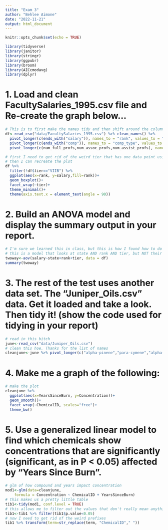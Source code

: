 ```yaml
---
title: "Exam 3"
author: "Behlee Aimone"
date: "2022-11-21"
output: html_document
---
```


```r
knitr::opts_chunk$set(echo = TRUE)
```


```r
library(tidyverse)
library(janitor)
library(stringr)
library(ggpubr)
library(broom)
library(AICcmodavg)
library(dplyr)
```

# 1. Load and clean FacultySalaries_1995.csv file and Re-create the graph below…
```r
# This is to first make the names tidy and then shift around the columns so that I can do stuff 
df<-read_csv("data/FacultySalaries_1995.csv") %>% clean_names() %>% 
  pivot_longer(c(ends_with("salary")), names_to = "rank", values_to = "salary",names_prefix = "avg_") %>% 
  pivot_longer(c(ends_with("comp")), names_to = "comp_type", values_to = "comp_amt") %>% 
  pivot_longer(c(num_full_profs,num_assoc_profs,num_assist_profs), names_to = "faculty_type", values_to = "faculty_count") %>% glimpse
```



```r
# first I need to get rid of the weird tier that has one data point using filter 
# then I can recreate the plot 
df %>% 
  filter(!df$tier=="VIIB") %>%
  ggplot(aes(x=rank, y=salary,fill=rank))+
  geom_boxplot()+
  facet_wrap(~tier)+
  theme_minimal()+
  theme(axis.text.x = element_text(angle = 90))
```


# 2. Build an ANOVA model and display the summary output in your report.
```r
# I'm sure we learned this in class, but this is how I found how to do it on the internet 
# this is a model that looks at state AND rank AND tier, but NOT their interactions 
twoway<-aov(salary~state+rank+tier, data = df)
summary(twoway)
```


# 3. The rest of the test uses another data set. The “Juniper_Oils.csv” data. Get it loaded and take a look. Then tidy it! (show the code used for tidying in your report)
```r
# read in this bitch 
june<-read_csv("data/Juniper_Oils.csv")
# clean this hoe. Thanks for the list of names 
cleanjune<-june %>% pivot_longer(c("alpha-pinene","para-cymene","alpha-terpineol","cedr-9-ene","alpha-cedrene","beta-cedrene","cis-thujopsene","alpha-himachalene","beta-chamigrene","cuparene","compound 1","alpha-chamigrene","widdrol","cedrol","beta-acorenol","alpha-acorenol","gamma-eudesmol","beta-eudesmol","alpha-eudesmol","cedr-8-en-13-ol","cedr-8-en-15-ol","compound 2","thujopsenal"), names_to = "ChemicalID", values_to = "Concentration")
```


# 4. Make me a graph of the following:
```r
# make the plot 
cleanjune %>% 
  ggplot(aes(x=YearsSinceBurn, y=Concentration))+
  geom_smooth()+
  facet_wrap(~ChemicalID, scales="free")+ 
  theme_bw()
```


# 5. Use a generalized linear model to find which chemicals show concentrations that are significantly (significant, as in P < 0.05) affected by “Years Since Burn”.
```r
# glm of how compound and years impact concentration
mod1<-glm(data=cleanjune, 
    formula = Concentration ~ ChemicalID + YearsSinceBurn)
# this makes us a pretty little table 
tib1<-tidy(mod1, conf.level = TRUE)
# this allows me to filter out the values that don't really mean anything to me 
tib1<-tib1 %>% filter(tib1$p.value<0.05)
# now I need to get rid of the weird prefixes 
tib1 %>% transform(term=str_replace(term, "ChemicalID"," "))

```




